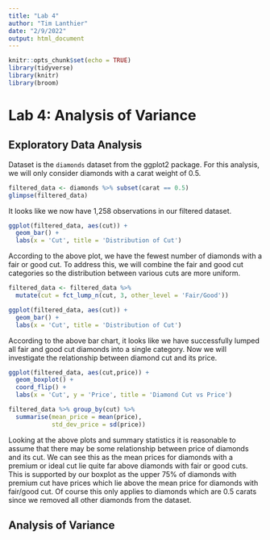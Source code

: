```yaml
---
title: "Lab 4"
author: "Tim Lanthier"
date: "2/9/2022"
output: html_document
---
```


```r
knitr::opts_chunk$set(echo = TRUE)
library(tidyverse)
library(knitr)
library(broom)
```

# Lab 4: Analysis of Variance
## Exploratory Data Analysis
Dataset is the `diamonds` dataset from the ggplot2 package. For this analysis, we will only consider diamonds with a carat weight of 0.5.
```r
filtered_data <- diamonds %>% subset(carat == 0.5)
glimpse(filtered_data)
```
It looks like we now have 1,258 observations in our filtered dataset.
```r
ggplot(filtered_data, aes(cut)) +
  geom_bar() +
  labs(x = 'Cut', title = 'Distribution of Cut')
```

According to the above plot, we have the fewest number of diamonds with a fair or good cut. To address this, we will combine the fair and good cut categories so the distribution between various cuts are more uniform.

```r
filtered_data <- filtered_data %>%
  mutate(cut = fct_lump_n(cut, 3, other_level = 'Fair/Good'))
```

```r
ggplot(filtered_data, aes(cut)) +
  geom_bar() +
  labs(x = 'Cut', title = 'Distribution of Cut')
```
According to the above bar chart, it looks like we have successfully lumped all fair and good cut diamonds into a single category. Now we will investigate the relationship between diamond cut and its price.
```r
ggplot(filtered_data, aes(cut,price)) +
  geom_boxplot() +
  coord_flip() + 
  labs(x = 'Cut', y = 'Price', title = 'Diamond Cut vs Price')
```
```r
filtered_data %>% group_by(cut) %>% 
  summarise(mean_price = mean(price),
            std_dev_price = sd(price))
```
Looking at the above plots and summary statistics it is reasonable to assume that there may be some relationship between price of diamonds and its cut. We can see this as the mean prices for diamonds with a premium or ideal cut lie quite far above diamonds with fair or good cuts. This is supported by our boxplot as the upper 75% of diamonds with premium cut have prices which lie above the mean price for diamonds with fair/good cut. Of course this only applies to diamonds which are 0.5 carats since we removed all other diamonds from the dataset.

## Analysis of Variance




